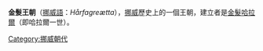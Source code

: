 {{Unreferenced|time=2020-10-11T23:59:57+00:00}}
{{Royal house
|surname       = 金髮王朝
|coat of arms  = Coin of Eric Bloodaxe Norse king of York 952 954.jpg
|image_size    = 180px
|country       = [[挪威|挪威]]
|titles        = [[挪威君主列表|挪威國王]]<br>[[丹麥君主列表|丹麥國王]]
|founded       = 約865年
|founder       = [[金髮哈拉爾|哈拉爾一世]]
|final ruler   = [[馬格努斯一世_(挪威)|馬格努斯一世]]
|dissolution   = 1047年
|cadet branches= [[哈德拉達王朝|哈德拉達王朝]]（宣稱）
}}
'''金髮王朝'''（[[挪威語|挪威語]]：''Hårfagreætta''），[[挪威|挪威]]歷史上的一個王朝，建立者是[[金髮哈拉爾|金髮哈拉爾]]（即哈拉爾一世）。

{{歐洲各國王室|北歐}}
{{Authority control}}

[[Category:挪威朝代|Category:挪威朝代]]